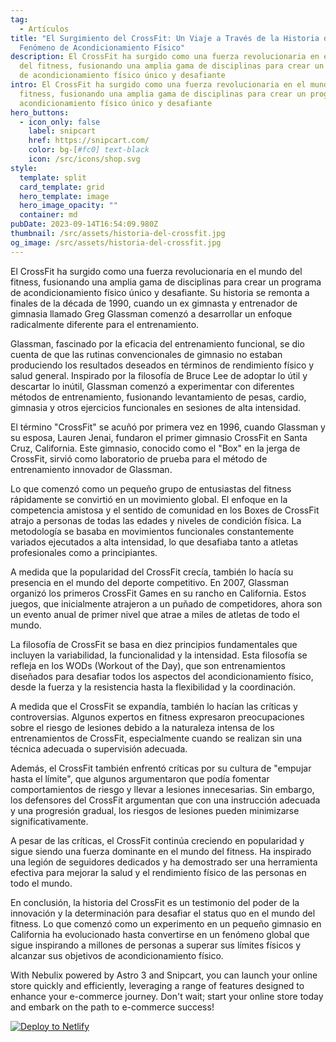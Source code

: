 ```yaml
---
tag:
  - Artículos
title: "El Surgimiento del CrossFit: Un Viaje a Través de la Historia de un
  Fenómeno de Acondicionamiento Físico"
description: El CrossFit ha surgido como una fuerza revolucionaria en el mundo
  del fitness, fusionando una amplia gama de disciplinas para crear un programa
  de acondicionamiento físico único y desafiante
intro: El CrossFit ha surgido como una fuerza revolucionaria en el mundo del
  fitness, fusionando una amplia gama de disciplinas para crear un programa de
  acondicionamiento físico único y desafiante
hero_buttons:
  - icon_only: false
    label: snipcart
    href: https://snipcart.com/
    color: bg-[#fc0] text-black
    icon: /src/icons/shop.svg
style:
  template: split
  card_template: grid
  hero_template: image
  hero_image_opacity: ""
  container: md
pubDate: 2023-09-14T16:54:09.980Z
thumbnail: /src/assets/historia-del-crossfit.jpg
og_image: /src/assets/historia-del-crossfit.jpg
---
```

El CrossFit ha surgido como una fuerza revolucionaria en el mundo del fitness, fusionando una amplia gama de disciplinas para crear un programa de acondicionamiento físico único y desafiante. Su historia se remonta a finales de la década de 1990, cuando un ex gimnasta y entrenador de gimnasia llamado Greg Glassman comenzó a desarrollar un enfoque radicalmente diferente para el entrenamiento.

Glassman, fascinado por la eficacia del entrenamiento funcional, se dio cuenta de que las rutinas convencionales de gimnasio no estaban produciendo los resultados deseados en términos de rendimiento físico y salud general. Inspirado por la filosofía de Bruce Lee de adoptar lo útil y descartar lo inútil, Glassman comenzó a experimentar con diferentes métodos de entrenamiento, fusionando levantamiento de pesas, cardio, gimnasia y otros ejercicios funcionales en sesiones de alta intensidad.

El término "CrossFit" se acuñó por primera vez en 1996, cuando Glassman y su esposa, Lauren Jenai, fundaron el primer gimnasio CrossFit en Santa Cruz, California. Este gimnasio, conocido como el "Box" en la jerga de CrossFit, sirvió como laboratorio de prueba para el método de entrenamiento innovador de Glassman.

Lo que comenzó como un pequeño grupo de entusiastas del fitness rápidamente se convirtió en un movimiento global. El enfoque en la competencia amistosa y el sentido de comunidad en los Boxes de CrossFit atrajo a personas de todas las edades y niveles de condición física. La metodología se basaba en movimientos funcionales constantemente variados ejecutados a alta intensidad, lo que desafiaba tanto a atletas profesionales como a principiantes.

A medida que la popularidad del CrossFit crecía, también lo hacía su presencia en el mundo del deporte competitivo. En 2007, Glassman organizó los primeros CrossFit Games en su rancho en California. Estos juegos, que inicialmente atrajeron a un puñado de competidores, ahora son un evento anual de primer nivel que atrae a miles de atletas de todo el mundo.

La filosofía de CrossFit se basa en diez principios fundamentales que incluyen la variabilidad, la funcionalidad y la intensidad. Esta filosofía se refleja en los WODs (Workout of the Day), que son entrenamientos diseñados para desafiar todos los aspectos del acondicionamiento físico, desde la fuerza y la resistencia hasta la flexibilidad y la coordinación.

A medida que el CrossFit se expandía, también lo hacían las críticas y controversias. Algunos expertos en fitness expresaron preocupaciones sobre el riesgo de lesiones debido a la naturaleza intensa de los entrenamientos de CrossFit, especialmente cuando se realizan sin una técnica adecuada o supervisión adecuada.

Además, el CrossFit también enfrentó críticas por su cultura de "empujar hasta el límite", que algunos argumentaron que podía fomentar comportamientos de riesgo y llevar a lesiones innecesarias. Sin embargo, los defensores del CrossFit argumentan que con una instrucción adecuada y una progresión gradual, los riesgos de lesiones pueden minimizarse significativamente.

A pesar de las críticas, el CrossFit continúa creciendo en popularidad y sigue siendo una fuerza dominante en el mundo del fitness. Ha inspirado una legión de seguidores dedicados y ha demostrado ser una herramienta efectiva para mejorar la salud y el rendimiento físico de las personas en todo el mundo.

En conclusión, la historia del CrossFit es un testimonio del poder de la innovación y la determinación para desafiar el status quo en el mundo del fitness. Lo que comenzó como un experimento en un pequeño gimnasio en California ha evolucionado hasta convertirse en un fenómeno global que sigue inspirando a millones de personas a superar sus límites físicos y alcanzar sus objetivos de acondicionamiento físico.

With Nebulix powered by Astro 3 and Snipcart, you can launch your online store quickly and efficiently, leveraging a range of features designed to enhance your e-commerce journey. Don't wait; start your online store today and embark on the path to e-commerce success!

[![Deploy to Netlify](https://www.netlify.com/img/deploy/button.svg)](https://app.netlify.com/start/deploy?repository=https://github.com/unfolding-io/nebulix#BLOG_SLUG=blog&PORTFOLIO_SLUG=work&SHOP_SLUG=shop&MENU_SLUG=menu&WEBSITE_LANGUAGE=en&CURRENCY=USD&UNITS=metric&NODE_VERSION=18)
